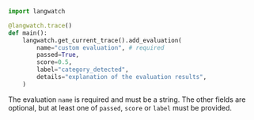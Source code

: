 ```python
import langwatch

@langwatch.trace()
def main():
    langwatch.get_current_trace().add_evaluation(
        name="custom evaluation", # required
        passed=True,
        score=0.5,
        label="category_detected",
        details="explanation of the evaluation results",
    )
```

The evaluation `name` is required and must be a string. The other fields are optional, but at least one of `passed`, `score` or `label` must be provided.